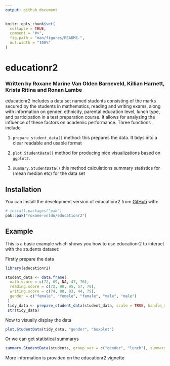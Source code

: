 ```yaml
---
output: github_document
---
```


<!-- README.md is generated from README.Rmd. Please edit that file -->

```r
knitr::opts_chunk$set(
  collapse = TRUE,
  comment = "#>",
  fig.path = "man/figures/README-",
  out.width = "100%"
)
```

# educationr2
### Written by Roxane Marine Van Olden Barneveld, Killian Harnett, Krista Ritina and Ronan Lambe

<!-- badges: start -->
<!-- badges: end -->

educationr2 includes a data set named students consisting of the marks secured by the students in mathematics, reading and writing exams, along with information on gender, ethnicity, parental education level, lunch type, and participation in a test preparation course. It allows for analyzing the influence of these factors on academic performance. Three functions include

  1. `prepare_student_data()` method: this prepares the data. It tidys into a clear readable and usable format
  
  2. `plot.StudentData()` method for producing nice visualizations based on `ggplot2`.
  
  3. `summary.StudentData()` this method calculations summary statistics for (mean median etc) for the data set 



## Installation

You can install the development version of educationr2 from [GitHub](https://github.com/roxane-vnldn/educationr2/tree/main) with:

``` r
# install.packages("pak")
pak::pak("roxane-vnldn/educationr2")
```

## Example

This is a basic example which shows you how to use educationr2 to interact with the students dataset:

Firstly prepare the data 
```r
library(educationr2)

student_data <- data.frame(
  math.score = c(72, 69, NA, 47, 76),
  reading.score = c(72, 90, 95, 57, 78),
  writing.score = c(74, 88, 93, 44, 75),
  gender = c("female", "female", "female", "male", "male")
 )
 tidy_data <- prepare_student_data(student_data, scale = TRUE, handle_missing = "mean")
 str(tidy_data)
```

Now to visually display the data
```r

plot.StudentData(tidy_data, "gender", "boxplot")
```

Or we can get statistical summarys 

```r

summary.StudentData(students, group_var = c("gender", "lunch"), summary_func = median)

```

More information is provided on the educationr2 vignette
